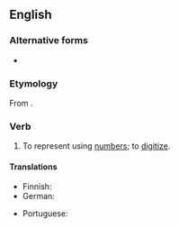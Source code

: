==English==

===Alternative forms===
* {{l|en|numericise}}

===Etymology===
From {{suffix|en|numeric|ize}}.

===Verb===
{{en-verb}}

# {{lb|en|rare}} To represent using [[number]]s; to [[digitize]].

====Translations====
{{trans-top|represent using numbers}}
* Finnish: {{t|fi|numeeristaa}}
* German: {{t+|de|beziffern}}
{{trans-mid}}
* Portuguese: {{t|pt|numerizar}}
{{trans-bottom}}